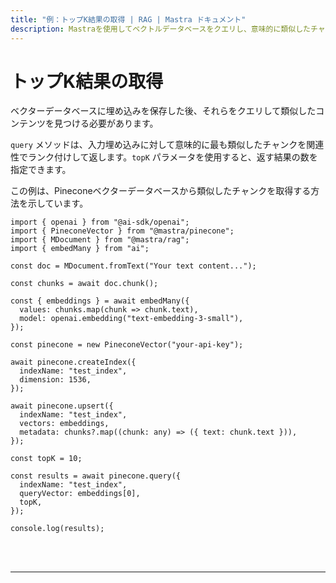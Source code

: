 ```yaml
---
title: "例：トップK結果の取得 | RAG | Mastra ドキュメント"
description: Mastraを使用してベクトルデータベースをクエリし、意味的に類似したチャンクを取得する例。
---
```



# トップK結果の取得

ベクターデータベースに埋め込みを保存した後、それらをクエリして類似したコンテンツを見つける必要があります。

`query` メソッドは、入力埋め込みに対して意味的に最も類似したチャンクを関連性でランク付けして返します。`topK` パラメータを使用すると、返す結果の数を指定できます。

この例は、Pineconeベクターデータベースから類似したチャンクを取得する方法を示しています。

```tsx copy
import { openai } from "@ai-sdk/openai";
import { PineconeVector } from "@mastra/pinecone";
import { MDocument } from "@mastra/rag";
import { embedMany } from "ai";

const doc = MDocument.fromText("Your text content...");

const chunks = await doc.chunk();

const { embeddings } = await embedMany({
  values: chunks.map(chunk => chunk.text),
  model: openai.embedding("text-embedding-3-small"),
});

const pinecone = new PineconeVector("your-api-key");

await pinecone.createIndex({
  indexName: "test_index",
  dimension: 1536,
});

await pinecone.upsert({
  indexName: "test_index",
  vectors: embeddings,
  metadata: chunks?.map((chunk: any) => ({ text: chunk.text })),
});

const topK = 10;

const results = await pinecone.query({
  indexName: "test_index",
  queryVector: embeddings[0],
  topK,
});

console.log(results);
```

<br />
<br />
<hr className="dark:border-[#404040] border-gray-300" />
<br />
<br />
<GithubLink
  link={
    "https://github.com/mastra-ai/mastra/blob/main/examples/basics/rag/retrieve-results"
  }
/>
